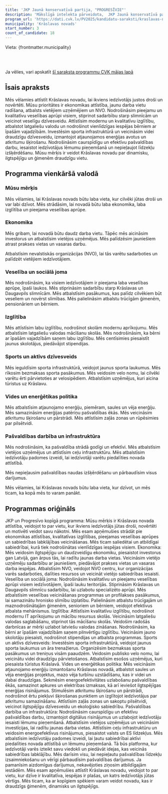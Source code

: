 ```yaml
---
title: 'JKP Jaunā konservatīvā partija, "PROGRESĪVIE"'
description: 'Mākslīgā intelekta pārveidota,  JKP Jaunā konservatīvā partija, "PROGRESĪVIE" - Krāslavas novads programma vienkāršā valodā'
program_url: 'https://dati.cvk.lv/PV2025/kandidatu-saraksti/kraslavas-novads/jkp-jauna-konservativa-partija-progresivie'
municipality: 'Krāslavas novads'
start_number: 3
count_of_candidate: 18
---
```



Vieta: {frontmatter.municipality}<br/>

<Badge text="Ekonomikas attīstība" variant="note" size="small" /> <Badge text="Veselības aprūpes pieejamība" variant="note" size="small" /> <Badge text="Kvalitatīva izglītība" variant="note" size="small" /> <Badge text="Atjaunojamā enerģija" variant="note" size="small" /> <Badge text="Pašvaldības caurspīdīgums" variant="note" size="small" />

<br/><br/> 

<Card title='Šis ir mākslīga intelekta ģenerēts apraksts' icon='starlight'>
    Ja vēlies, vari apskatīt <a href={frontmatter.program_url} target='_blank'>šī saraksta programmu CVK mājas lapā</a>
    </Card>

## Īsais apraksts

Mēs vēlamies attīstīt Krāslavas novadu, lai ikviens iedzīvotājs justos droši un novērtēti. Mūsu prioritātes ir ekonomikas attīstība, jaunu darba vietu radīšana, atbalsts vietējiem uzņēmējiem un NVO. Nodrošināsim pieejamu un kvalitatīvu veselības aprūpi visiem, stiprinot sadarbību starp slimnīcām un veicinot veselīgu dzīvesveidu. Attīstīsim modernu un kvalitatīvu izglītību, atbalstot latgaliešu valodu un nodrošinot vienlīdzīgas iespējas bērniem ar īpašām vajadzībām. Investēsim sporta infrastruktūrā un veicināsim videi draudzīgu dzīvesveidu, izmantojot atjaunojamos enerģijas avotus un atkritumu šķirošanu. Nodrošināsim caurspīdīgu un efektīvu pašvaldības darbu, iesaistot iedzīvotājus lēmumu pieņemšanā un nepieļaujot līdzekļu izšķērdēšanu. Mūsu mērķis ir veidot Krāslavas novadu par dinamisku, ilgtspējīgu un ģimenēm draudzīgu vietu.

## Programma vienkāršā valodā

### Mūsu mērķis

Mēs vēlamies, lai Krāslavas novads būtu laba vieta, kur cilvēki jūtas droši un var labi dzīvot. Mēs strādāsim, lai novadā būtu laba ekonomika, laba izglītība un pieejama veselības aprūpe.

### Ekonomika

Mēs gribam, lai novadā būtu daudz darba vietu. Tāpēc mēs aicināsim investorus un atbalstīsim vietējos uzņēmējus. Mēs palīdzēsim jauniešiem atrast prakses vietas un vasaras darbu.

Atbalstīsim nevalstiskās organizācijas (NVO), lai tās varētu sadarboties un palīdzēt vietējiem iedzīvotājiem.

### Veselība un sociālā joma

Mēs nodrošināsim, ka visiem iedzīvotājiem ir pieejama laba veselības aprūpe, īpaši laukos. Mēs stiprināsim sadarbību starp Krāslavas un Daugavpils slimnīcām. Mēs atbalstīsim pasākumus, kas palīdz cilvēkiem būt veseliem un novērst slimības. Mēs palielināsim atbalstu trūcīgām ģimenēm, pensionāriem un bērniem.

### Izglītība

Mēs attīstīsim labu izglītību, nodrošinot skolām modernu aprīkojumu. Mēs atbalstīsim latgaliešu valodas mācīšanu skolās. Mēs nodrošināsim, ka bērni ar īpašām vajadzībām saņem labu izglītību. Mēs centīsimies piesaistīt jaunus skolotājus, piedāvājot stipendijas.

### Sports un aktīvs dzīvesveids

Mēs ieguldīsim sporta infrastruktūrā, veidojot jaunus sporta laukumus. Mēs rīkosim bezmaksas sporta pasākumus. Mēs veidosim velo nomu, lai cilvēki varētu ērti pārvietoties ar velosipēdiem. Atbalstīsim uzņēmējus, kuri aicina tūristus uz Krāslavu.

### Vides un enerģētikas politika

Mēs atbalstīsim atjaunojamo enerģiju, piemēram, saules un vēja enerģiju. Mēs samazināsim enerģijas patēriņu pašvaldības ēkās. Mēs veicināsim atkritumu šķirošanu un pārstrādi. Mēs attīstīsim zaļās zonas un rūpēsimies par pilsētvidi.

### Pašvaldības darbība un infrastruktūra

Mēs nodrošināsim, ka pašvaldība strādā godīgi un efektīvi. Mēs atbalstīsim vietējos uzņēmējus un attīstīsim ceļu infrastruktūru. Mēs atbalstīsim iedzīvotāju padomes izveidi, lai iedzīvotāji varētu piedalīties novada attīstībā.

Mēs nepieļausim pašvaldības naudas izšķērdēšanu un pārbaudīsim visus darījumus.

Mēs vēlamies, lai Krāslavas novads būtu laba vieta, kur dzīvot, un mēs ticam, ka kopā mēs to varam panākt.

## Programmas oriģināls

JKP un Progresīvo kopīgā programma:
Mūsu mērķis ir Krāslavas novada attīstība, veidojot to par vietu, kur ikviens iedzīvotājs jūtas droši, novērtēti un motivēti veidot savu nākotni. Mēs esam apņēmušies strādāt pie ekonomikas attīstības, kvalitatīvas izglītības, pieejamas veselības aprūpes un sabiedrības labklājības veicināšanas. Mēs ticam saliedētai un atbildīgai sabiedrībai, kurā tiek nodrošinātas vienlīdzīgas iespējas visiem.
Ekonomika: Mēs veidosim ilgtspējīgu un daudzveidīgu ekonomiku, piesaistot investorus gan Latvijā, gan ārpus tās, lai radītu jaunas darba vietas. Veicināsim vietējo uzņēmēju sadarbību ar jauniešiem, piedāvājot prakses vietas un vasaras darba iespējas. Atbalstīsim NVO, veidojot NVO centru, kur organizācijas varēs sadarboties, dalīties resursos un veicināt vietējo sabiedrības iesaisti.
Veselība un sociālā joma: Nodrošināsim kvalitatīvu un pieejamu veselības aprūpi visiem iedzīvotājiem, īpaši lauku teritorijās. Stiprināsim Krāslavas un Daugavpils slimnīcu sadarbību, lai uzlabotu specializēto aprūpi. Mēs atbalstīsim veselības veicināšanas programmas un profilakses pasākumus, lai samazinātu hronisko slimību izplatību. Palielināsim atbalstu trūcīgajām un maznodrošinātajām ģimenēm, senioriem un bērniem, veidojot efektīvus atbalsta mehānismus.
Izglītība: Attīstīsim kvalitatīvu izglītību, nodrošinot modernu IT aprīkojumu un mācību resursus skolās. Veicināsim latgaliešu valodas saglabāšanu, stiprinot tās mācīšanu skolās. Veidošim radošās darbnīcas ar mērķi uzlabot latviešu valodas zināšanas. Nodrošināsim, ka bērni ar īpašām vajadzībām saņem pilnvērtīgu izglītību. Veicināsim jauno skolotāju piesaisti, nodrošinot stipendijas un atbalsta programmas.
Sports un aktīvs dzīvesveids: Investēsim sporta infrastruktūrā, veidojot jaunus sporta laukumus un āra trenažierus. Organizēsim bezmaksas sporta pasākumus un treniņus visām paaudzēm. Veidosim publisko velo nomu, lai veicinātu videi draudzīgu pārvietošanos. Atbalstīsim esošos uzņēmējus, kuri piesaista tūristus Krāslavā.
Vides un enerģētikas politika: Mēs veicināsim atjaunojamo enerģiju izmantošanu Krāslavas novadā, atbalstot saules un vēja enerģijas projektus, mazo vēja turbīnu uzstādīšanu, kas ir videi un dabai draudzīgas. Sekmēsim energoefektivitātes uzlabošanu pašvaldības ēkās, samazinot apkures un elektrības izmaksas, kā arī ieviešot ilgtspējīgas enerģijas risinājumus. Stimulēsim atkritumu šķirošanu un pārstrādi, nodrošinot ērtu piekļuvi šķirošanas punktiem un izglītojot iedzīvotājus par atkritumu samazināšanu. Attīstīsim zaļās zonas un sakoptu pilsētvidi, veicinot ilgtspējīgu dzīvesveidu un ekoloģisko sabiedrību.
Pašvaldības darbība un infrastruktūra: Nodrošināsim caurspīdīgu un efektīvu pašvaldības darbu, izmantojot digitālus risinājumus un uzlabojot iedzīvotāju iesaisti lēmumu pieņemšanā. Atbalstīsim vietējos uzņēmējus un veicināsim investīcijas, lai radītu jaunas darba vietas. Attīstīsim ceļu infrastruktūru un veidosim energoefektīvus risinājumus, piesaistot valsts un ES līdzekļus.
Mēs atbalstīsim iedzīvotāju padomes izveidi, lai ļautu sabiedrībai aktīvi piedalīties novada attīstībā un lēmumu pieņemšanā. Tā būs platforma, kur iedzīvotāji varēs izteikt savu viedokli un piedāvāt idejas, kas veicinās sabiedrības labklājību.
Mēs darīsim visu, lai nepieļautu pašvaldības līdzekļu izsaimniekošanu un vērīgi pārbaudīsim pašvaldības darījumus. Ja pamanīsim aizdomīgus darījumus, nekavējoties ziņosim atbildīgajām iestādēm.
Mēs esam apņēmušies attīstīt Krāslavas novadu, veidojot to par vietu, kur dzīve ir kvalitatīva, iespējas ir plašas, un katrs iedzīvotājs jūtas vērtīgs. Mēs ticam, ka ar kopīgiem spēkiem varam veidot novadu, kas ir draudzīgs ģimenēm, dinamisks un ilgtspējīgs.
